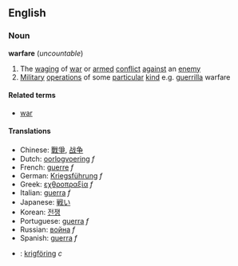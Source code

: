 ==English==
===Noun===
'''warfare''' (''uncountable'')

# The [[wage|waging]] of [[war]] or [[armed]] [[conflict]] [[against]] an [[enemy]]
# [[Military]] [[operation]]s of some [[particular]] [[kind]] e.g. [[guerrilla]] warfare

====Related terms====
*[[war]]

====Translations====
*Chinese: [[戰爭]], [[战争]]
*Dutch: [[oorlogvoering]] ''f''
*French: [[guerre]] ''f''
*German: [[Kriegsführung]] ''f''
*Greek: [[εχθροπραξία]] ''f''
*Italian: [[guerra]] ''f''
*Japanese: [[戦い]]
*Korean: [[전쟁]]
*Portuguese: [[guerra]] ''f''
*Russian: [[война]] ''f''
*Spanish: [[guerra]] ''f''
*{{sv}}: [[krigföring]] ''c''